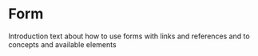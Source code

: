 
<Meta title="Components/Form/Introduction" />

# Form

Introduction text about how to use forms with links and references and to concepts and available elements

